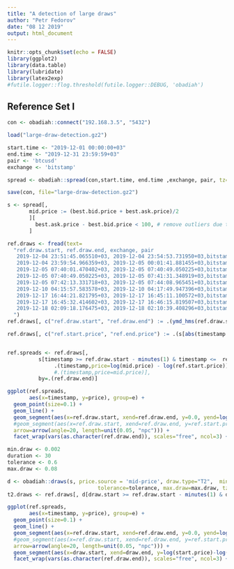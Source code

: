 ```yaml
---
title: "A detection of large draws"
author: "Petr Fedorov"
date: "08 12 2019"
output: html_document
---
```


```r
knitr::opts_chunk$set(echo = FALSE)
library(ggplot2)
library(data.table)
library(lubridate)
library(latex2exp)
#futile.logger::flog.threshold(futile.logger::DEBUG, 'obadiah')
```

## Reference Set I


```r
con <- obadiah::connect("192.168.3.5", "5432")
```

```r
load("large-draw-detection.gz2")
```


```r
start.time <- "2019-12-01 00:00:00+03"
end.time <- "2019-12-31 23:59:59+03"
pair <- 'btcusd'
exchange <- 'bitstamp'
```


```r
spread <- obadiah::spread(con,start.time, end.time ,exchange, pair, tz='Europe/Moscow')
```

```r
save(con, file="large-draw-detection.gz2")
```


```r
s <- spread[, 
       mid.price := (best.bid.price + best.ask.price)/2 
       ][ 
         best.ask.price - best.bid.price < 100, # remove outliers due to single-sided order book 
       ]

```


```r
ref.draws <- fread(text=
  "ref.draw.start, ref.draw.end, exchange, pair
   2019-12-04 23:51:45.065510+03, 2019-12-04 23:54:53.731950+03,bitstamp,btcusd
   2019-12-04 23:59:54.966359+03, 2019-12-05 00:01:41.881455+03,bitstamp,btcusd
   2019-12-05 07:40:01.470402+03, 2019-12-05 07:40:49.050225+03,bitstamp,btcusd	
   2019-12-05 07:40:49.050225+03, 2019-12-05 07:41:31.348919+03,bitstamp,btcusd	
   2019-12-05 07:42:13.331718+03, 2019-12-05 07:44:08.965451+03,bitstamp,btcusd	
   2019-12-10 04:15:57.583578+03, 2019-12-10 04:17:49.947396+03,bitstamp,btcusd
   2019-12-17 16:44:21.821795+03, 2019-12-17 16:45:11.100572+03,bitstamp,btcusd
   2019-12-17 16:45:32.414602+03, 2019-12-17 16:46:15.819507+03,bitstamp,btcusd
   2019-12-18 02:09:18.176475+03, 2019-12-18 02:10:39.408296+03,bitstamp,btcusd		
  ")
ref.draws[, c("ref.draw.start", "ref.draw.end") := .(ymd_hms(ref.draw.start, tz="Europe/Moscow", quiet=TRUE), ymd_hms(ref.draw.end, tz="Europe/Moscow", quiet=TRUE) )]

ref.draws[, c("ref.start.price", "ref.end.price") := .(s[abs(timestamp - ref.draw.start) < 0.000001, mid.price], s[abs(timestamp - ref.draw.end) < 0.000001, mid.price] ),by=.(ref.draw.start, ref.draw.end, pair, exchange)]


ref.spreads <- ref.draws[,
          s[timestamp >= ref.draw.start - minutes(1) & timestamp <=  ref.draw.end + minutes(1),
               .(timestamp,price=log(mid.price) - log(ref.start.price))],
               #.(timestamp,price=mid.price)],
          by=.(ref.draw.end)]

```



```r
ggplot(ref.spreads,
       aes(x=timestamp, y=price), group=e) + 
  geom_point(size=0.1) + 
  geom_line() + 
  geom_segment(aes(x=ref.draw.start, xend=ref.draw.end, y=0.0, yend=log(ref.end.price)-log(ref.start.price)),ref.draws, color="red",
  #geom_segment(aes(x=ref.draw.start, xend=ref.draw.end, y=ref.start.price, yend=ref.end.price),ref.draws, color="red",
  arrow=arrow(angle=20, length=unit(0.05, "npc"))) + 
  facet_wrap(vars(as.character(ref.draw.end)), scales="free", ncol=3) + labs(y="Log relative price (draw start == 0.0)", x="Timestamp, GMT+3", title="Reference Set I: 9 draws of BTCUSD mid-price at Bitstamp")

```



```r

min.draw <- 0.002
duration <- 30
tolerance <- 0.6
max.draw <- 0.08

d <- obadiah::draws(s, price.source = 'mid-price', draw.type="T2",  min.draw=min.draw, duration=duration,
                             tolerance=tolerance, max.draw=max.draw, tz="Europe/Moscow")
t2.draws <- ref.draws[, d[draw.start >= ref.draw.start - minutes(1) & draw.end <= ref.draw.end + minutes(1), ], by=.(ref.draw.end, ref.start.price)]

ggplot(ref.spreads,
       aes(x=timestamp, y=price), group=e) + 
  geom_point(size=0.1) + 
  geom_line() + 
  geom_segment(aes(x=ref.draw.start, xend=ref.draw.end, y=0.0, yend=log(ref.end.price)-log(ref.start.price)),ref.draws, color="red",
  #geom_segment(aes(x=ref.draw.start, xend=ref.draw.end, y=ref.start.price, yend=ref.end.price),ref.draws, color="red",
  arrow=arrow(angle=20, length=unit(0.05, "npc"))) + 
  geom_segment(aes(x=draw.start, xend=draw.end, y=log(start.price)-log(ref.start.price), yend=log(end.price)-log(ref.start.price)),t2.draws, color="blue") +
  facet_wrap(vars(as.character(ref.draw.end)), scales="free", ncol=3) + labs(y="Log relative price (draw start == 0.0)", x="Timestamp, GMT+3", title="Reference Set I: Type 2 draws vs reference", subtitle=paste0("Parameters: min.draw=", min.draw, " duration=", duration, " tolerance=", tolerance, " max.draw=", max.draw))

```




